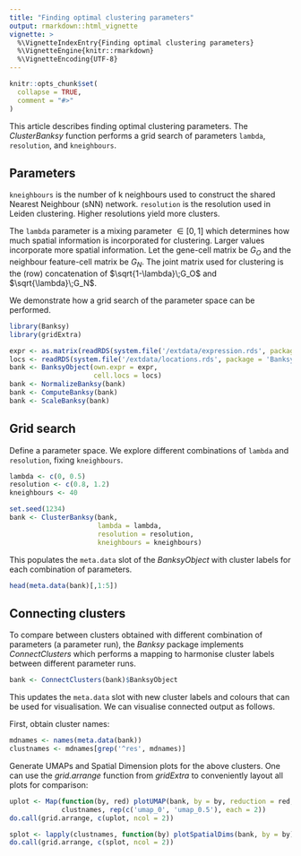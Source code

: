 ```yaml
---
title: "Finding optimal clustering parameters"
output: rmarkdown::html_vignette
vignette: >
  %\VignetteIndexEntry{Finding optimal clustering parameters}
  %\VignetteEngine{knitr::rmarkdown}
  %\VignetteEncoding{UTF-8}
---
```


```r
knitr::opts_chunk$set(
  collapse = TRUE,
  comment = "#>"
)
```

This article describes finding optimal clustering parameters. The 
*ClusterBanksy* function performs a grid search of parameters `lambda`, 
`resolution`, and `kneighbours`. 

## Parameters

`kneighbours` is the number of k neighbours used to construct the shared Nearest
Neighbour (sNN) network. `resolution` is the resolution used in Leiden clustering.
Higher resolutions yield more clusters.

The `lambda` parameter is a mixing parameter $\in[0,1]$ which determines how 
much spatial information is incorporated for clustering. Larger values 
incorporate more spatial information. Let the gene-cell matrix be $G_O$ and the 
neighbour feature-cell matrix be $G_N$. The joint matrix used for clustering is 
the (row) concatenation of $\sqrt{1-\lambda}\;G_O$ and $\sqrt{\lambda}\;G_N$.

We demonstrate how a grid search of the parameter space can be performed.
```r
library(Banksy)
library(gridExtra)

expr <- as.matrix(readRDS(system.file('/extdata/expression.rds', package = 'Banksy')))
locs <- readRDS(system.file('/extdata/locations.rds', package = 'Banksy'))
bank <- BanksyObject(own.expr = expr,
                     cell.locs = locs)
bank <- NormalizeBanksy(bank)
bank <- ComputeBanksy(bank)
bank <- ScaleBanksy(bank)
```

## Grid search

Define a parameter space. We explore different combinations of `lambda` and 
`resolution`, fixing `kneighbours`.
```r
lambda <- c(0, 0.5)
resolution <- c(0.8, 1.2)
kneighbours <- 40

set.seed(1234)
bank <- ClusterBanksy(bank, 
                      lambda = lambda,
                      resolution = resolution,
                      kneighbours = kneighbours)
```

This populates the `meta.data` slot of the *BanksyObject* with cluster labels
for each combination of parameters.
```r
head(meta.data(bank)[,1:5])
```

## Connecting clusters

To compare between clusters obtained with different combination of parameters 
(a parameter run), the *Banksy* package implements *ConnectClusters* which
performs a mapping to harmonise cluster labels between different parameter runs.

```r
bank <- ConnectClusters(bank)$BanksyObject
```

This updates the `meta.data` slot with new cluster labels and colours that can
be used for visualisation. We can visualise connected output as follows.

First, obtain cluster names:
```r
mdnames <- names(meta.data(bank))
clustnames <- mdnames[grep('^res', mdnames)]
```

Generate UMAPs and Spatial Dimension plots for the above clusters. One can use 
the *grid.arrange* function from *gridExtra* to conveniently layout all plots 
for comparison:

```r
uplot <- Map(function(by, red) plotUMAP(bank, by = by, reduction = red, pt.size = 0.01),
             clustnames, rep(c('umap_0', 'umap_0.5'), each = 2))
do.call(grid.arrange, c(uplot, ncol = 2))

splot <- lapply(clustnames, function(by) plotSpatialDims(bank, by = by))
do.call(grid.arrange, c(splot, ncol = 2))
```
